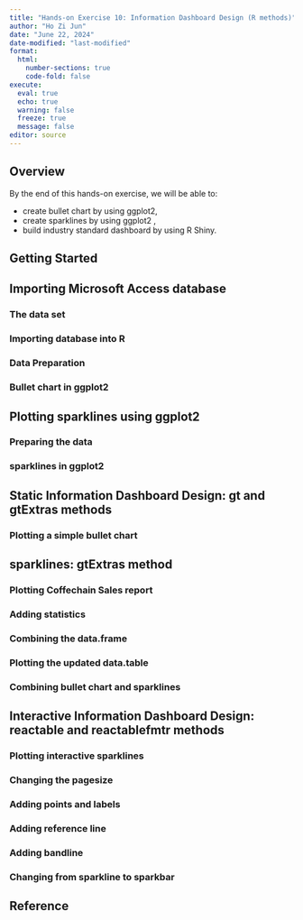 ```yaml
---
title: "Hands-on Exercise 10: Information Dashboard Design (R methods)"
author: "Ho Zi Jun"
date: "June 22, 2024"
date-modified: "last-modified"
format: 
  html:
    number-sections: true
    code-fold: false
execute:
  eval: true
  echo: true
  warning: false
  freeze: true
  message: false
editor: source
---
```


## Overview

By the end of this hands-on exercise, we will be able to:

-   create bullet chart by using ggplot2,
-   create sparklines by using ggplot2 ,
-   build industry standard dashboard by using R Shiny.

## Getting Started

## Importing Microsoft Access database

### The data set

### Importing database into R

### Data Preparation

### Bullet chart in ggplot2

## Plotting sparklines using ggplot2

### Preparing the data

### sparklines in ggplot2

## Static Information Dashboard Design: gt and gtExtras methods

### Plotting a simple bullet chart

## sparklines: gtExtras method

### Plotting Coffechain Sales report

### Adding statistics

### Combining the data.frame

### Plotting the updated data.table

### Combining bullet chart and sparklines

## Interactive Information Dashboard Design: reactable and reactablefmtr methods

### Plotting interactive sparklines

### Changing the pagesize

### Adding points and labels

### Adding reference line

### Adding bandline

### Changing from sparkline to sparkbar

## Reference